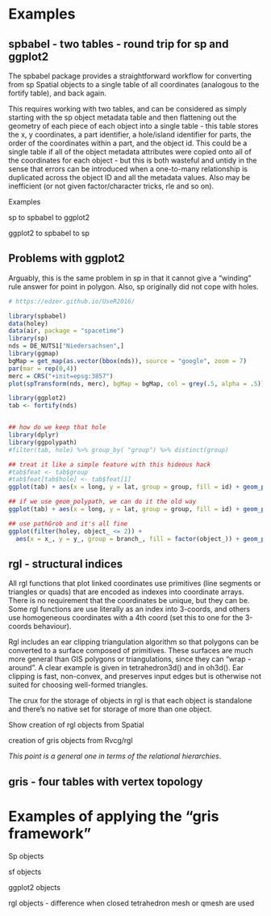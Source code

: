 # Examples

## spbabel - two tables - round trip for sp and ggplot2

The spbabel package provides a straightforward workflow for converting from sp Spatial objects to a single table of all coordinates (analogous to the fortify table), and back again. 

This requires working with two tables, and can be considered as simply starting with the sp object metadata table and then flattening out the geometry of each piece of each object into a single table - this table stores the x, y coordinates, a part identifier, a hole/island identifier for parts, the order of the coordinates within a part, and the object id. This could be a single table if all of the object metadata attributes were copied onto all of the coordinates for each object - but this is both wasteful and untidy in the sense that errors can be introduced when a one-to-many relationship is duplicated across the object ID and all the metadata values. Also may be inefficient (or not given factor/character tricks, rle and so on). 

Examples

sp to spbabel to ggplot2

ggplot2 to spbabel to sp


## Problems with ggplot2

Arguably, this is the same problem in sp in that it cannot give a "winding" rule answer for point in polygon. Also, sp originally did not cope with holes. 

```r
# https://edzer.github.io/UseR2016/

library(spbabel)
data(holey)
data(air, package = "spacetime")
library(sp)
nds = DE_NUTS1["Niedersachsen",]
library(ggmap)
bgMap = get_map(as.vector(bbox(nds)), source = "google", zoom = 7)
par(mar = rep(0,4))
merc = CRS("+init=epsg:3857")
plot(spTransform(nds, merc), bgMap = bgMap, col = grey(.5, alpha = .5))

library(ggplot2)
tab <- fortify(nds)


## how do we keep that hole
library(dplyr)
library(ggpolypath)
#filter(tab, hole) %>% group_by( "group") %>% distinct(group)

## treat it like a simple feature with this hideous hack
#tab$feat <- tab$group
#tab$feat[tab$hole] <- tab$feat[1]
ggplot(tab) + aes(x = long, y = lat, group = group, fill = id) + geom_polypath(col = "black")

## if we use geom_polypath, we can do it the old way
ggplot(tab) + aes(x = long, y = lat, group = group, fill = id) + geom_polypath(col = "black")

## use pathGrob and it's all fine
ggplot(filter(holey, object_ <= 2)) + 
  aes(x = x_, y = y_, group = branch_, fill = factor(object_)) + geom_polypath(col = "black")


```


## rgl - structural indices

All rgl functions that plot linked coordinates use primitives (line segments or triangles or quads) that are encoded as indexes into coordinate arrays. There is no requirement that the coordinates be unique, but they can be. Some rgl functions are use literally as an index into 3-coords, and others use homogeneous coordinates with a 4th coord (set this to one for the 3-coords behaviour). 

Rgl includes an ear clipping triangulation algorithm so that polygons can be converted to a surface composed of primitives. These surfaces are much more general than GIS polygons or triangulations, since they can "wrap -around". A clear example is given in tetrahedron3d() and in oh3d(). Ear clipping is fast, non-convex, and preserves input edges but is otherwise not suited for choosing well-formed triangles. 

The crux for the storage of objects in rgl is that each object is standalone and there's no native set for storage of more than one object. 

Show creation of rgl objects from Spatial

creation of gris objects from Rvcg/rgl


*This point is a general one in terms of the relational hierarchies*. 

## gris - four tables with vertex topology


# Examples of applying the "gris framework"

Sp objects

sf objects

ggplot2 objects

rgl objects
- difference when closed tetrahedron mesh or qmesh are used

